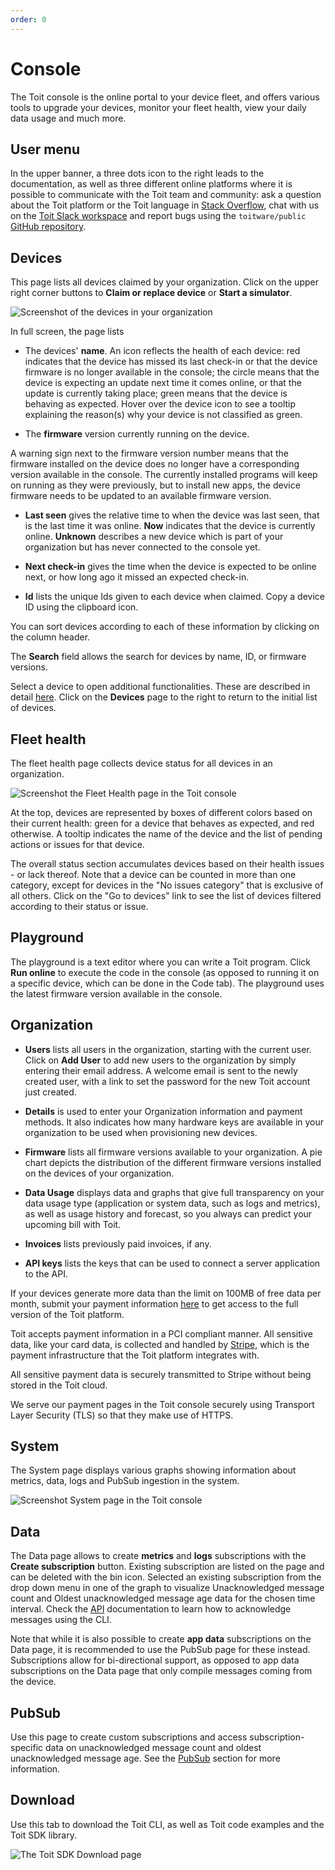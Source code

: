 ```yaml
---
order: 0
---
```



# Console

The Toit console is the online portal to your device fleet, and offers various tools to upgrade your devices, monitor your fleet health, view your daily data usage and much more.

## User menu

In the upper banner, a three dots icon to the right leads to the documentation, as well as three different online platforms where it is possible to communicate with the Toit team and community: ask a question about the Toit platform or the Toit language in [Stack Overflow](https://stackoverflow.com/questions/tagged/toit), chat with us on the [Toit Slack workspace](https://chat.toit.io) and report bugs using the `toitware/public` [GitHub repository](https://github.com/toitware/public/issues).

## Devices

This page lists all devices claimed by your organization. Click on the upper right corner buttons to **Claim or replace device** or **Start a simulator**.

<img src={ConsoleDevice} alt="Screenshot of the devices in your organization" />

In full screen, the page lists

* The devices' **name**. An icon reflects the health of each device: red indicates that the device has missed its last check-in or that the device firmware is no longer available in the console; the circle means that the device is expecting an update next time it comes online, or that the update is currently taking place; green means that the device is behaving as expected. Hover over the device icon to see a tooltip explaining the reason(s) why your device is not classified as green.

* The **firmware** version currently running on the device.
  
<Note>

A warning sign next to the firmware version number means that the firmware installed on the device does no longer have a corresponding version available in the console. The currently installed programs will keep on running as they were previously, but to install new apps, the device firmware needs to be updated to an available firmware version.

</Note>

* **Last seen** gives the relative time to when the device was last seen, that is the last time it was online. **Now** indicates that the device is currently online. **Unknown** describes a new device which is part of your organization but has never connected to the console yet.

* **Next check-in** gives the time when the device is expected to be online next, or how long ago it missed an expected check-in.

* **Id** lists the unique Ids given to each device when claimed. Copy a device ID using the clipboard icon.

You can sort devices according to each of these information by clicking on the column header.

The **Search** field allows the search for devices by name, ID, or firmware versions.

Select a device to open additional functionalities. These are described in detail [here](../deviceconsole). Click on the **Devices** page to the right to return to the initial list of devices.

## Fleet health

The fleet health page collects device status for all devices in an organization.

<img src={FleetHealth} alt="Screenshot the Fleet Health page in the Toit console" />

At the top, devices are represented by boxes of different colors based on their current health: green for a device that behaves as expected, and red otherwise.
A tooltip indicates the name of the device and the list of pending actions or issues for that device.

The overall status section accumulates devices based on their health issues - or lack thereof. Note that a device can be counted in more than one category, except for devices in the "No issues category" that is exclusive of all others.
Click on the "Go to devices" link to see the list of devices filtered according to their status or issue.

## Playground

The playground is a text editor where you can write a Toit program. Click **Run online** to execute the code in the console (as opposed to running it on a specific device, which can be done in the Code tab). The playground uses the latest firmware version available in the console.
  
## Organization

* **Users** lists all users in the organization, starting with the current user. Click on **Add User** to add new users to the organization by simply entering their email address. A welcome email is sent to the newly created user, with a link to set the password for the new Toit account just created.

* **Details** is used to enter your Organization information and payment methods. It also indicates how many hardware keys are available in your organization to be used when provisioning new devices.

* **Firmware** lists all firmware versions available to your organization. A pie chart depicts the distribution of the different firmware versions installed on the devices of your organization.

* **Data Usage** displays data and graphs that give full transparency on your data usage type (application or system data, such as logs and metrics), as well as usage history and forecast, so you always can predict your upcoming bill with Toit.

* **Invoices** lists previously paid invoices, if any.

* **API keys** lists the keys that can be used to connect a server application to the API.

<Note title="Payment">
  

If your devices generate more data than the limit on 100MB of free data per month, submit your payment information [here](https://console.toit.io/organization/details) to get access to the full version of the Toit platform.

Toit accepts payment information in a PCI compliant manner. All sensitive data, like your card data, is collected and handled by [Stripe](https://stripe.com/), which is the payment infrastructure that the Toit platform integrates with.

All sensitive payment data is securely transmitted to Stripe without being stored in the Toit cloud.

We serve our payment pages in the Toit console securely using Transport Layer Security (TLS) so that they make use of HTTPS.

</Note>


## System

The System page displays various graphs showing information about metrics, data, logs and PubSub ingestion in the system.

<img src={System} alt="Screenshot System page in the Toit console" />

## Data

The Data page allows to create **metrics** and **logs** subscriptions with the **Create subscription** button. Existing subscription are listed on the page and can be deleted with the bin icon. Selected an existing subscription from the drop down menu in one of the graph to visualize Unacknowledged message count and Oldest unacknowledged message age data for the chosen time interval. 
Check the [API](../../apis/api) documentation to learn how to acknowledge messages using the CLI.

Note that while it is also possible to create **app data** subscriptions on the Data page, it is recommended to use the PubSub page for these instead. Subscriptions allow for bi-directional support, as opposed to app data subscriptions on the Data page that only compile messages coming from the device.

## PubSub

Use this page to create custom subscriptions and access subscription-specific data on unacknowledged message count and oldest unacknowledged message age. 
See the [PubSub](../../apis/pubsub) section for more information.

## Download

Use this tab to download the Toit CLI, as well as Toit code examples and the Toit SDK library.

<img src={SdkExAndLib} alt="The Toit SDK Download page" />

